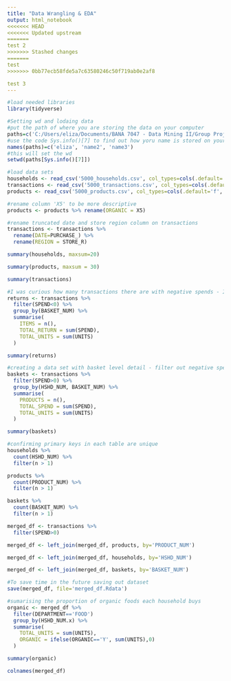 ```yaml
---
title: "Data Wrangling & EDA"
output: html_notebook
<<<<<<< HEAD
<<<<<<< Updated upstream
=======
test 2
>>>>>>> Stashed changes
=======
test
>>>>>>> 0bb77ecb58fde5a7c63580246c50f719ab0e2af8

test 3
---
```


```r
#load needed libraries
library(tidyverse)
```
```r
#Setting wd and lodaing data
#put the path of where you are storing the data on your computer
paths=c('C:/Users/eliza/Documents/BANA 7047 - Data Mining II/Group Project/Data', 'path2', 'path3')
#use the code Sys.info()[7] to find out how yoru name is stored on your local machine, copy to this list
names(paths)=c('eliza', 'name2', 'name3')
#this will set the wd
setwd(paths[Sys.info()[7]])

#load data sets
households <- read_csv('5000_households.csv', col_types=cols(.default='f', HSHD_NUM='c'))
transactions <- read_csv('5000_transactions.csv', col_types=cols(.default='?', STORE_R='f', YEAR='f'))
products <- read_csv('5000_products.csv', col_types=cols(.default='f', PRODUCT_NUM='c'))

#rename column 'X5' to be more descriptive
products <- products %>% rename(ORGANIC = X5)

#rename truncated date and store region column on transactions
transactions <- transactions %>%
  rename(DATE=PURCHASE_) %>%
  rename(REGION = STORE_R)
```
```r
summary(households, maxsum=20)
```
```r
summary(products, maxsum = 30)
```
```r
summary(transactions)
```
```r
#I was curious how many transactions there are with negative spends - I think these might be returns & we may want to filter?
returns <- transactions %>% 
  filter(SPEND<0) %>%
  group_by(BASKET_NUM) %>%
  summarise(
    ITEMS = n(),
    TOTAL_RETURN = sum(SPEND),
    TOTAL_UNITS = sum(UNITS)
  )

summary(returns)
```

```r
#creating a data set with basket level detail - filter out negative spends
baskets <- transactions %>%
  filter(SPEND>0) %>%
  group_by(HSHD_NUM, BASKET_NUM) %>%
  summarise(
    PRODUCTS = n(),
    TOTAL_SPEND = sum(SPEND),
    TOTAL_UNITS = sum(UNITS)
  )

summary(baskets)
```
```r
#confirming primary keys in each table are unique
households %>% 
  count(HSHD_NUM) %>% 
  filter(n > 1)

products %>%
  count(PRODUCT_NUM) %>% 
  filter(n > 1)

baskets %>%
  count(BASKET_NUM) %>% 
  filter(n > 1)
```
```r
merged_df <- transactions %>%
  filter(SPEND>0) 

merged_df <- left_join(merged_df, products, by='PRODUCT_NUM') 

merged_df <- left_join(merged_df, households, by='HSHD_NUM')

merged_df <- left_join(merged_df, baskets, by='BASKET_NUM')

#To save time in the future saving out dataset
save(merged_df, file='merged_df.Rdata')
```

```r
#sumarising the proportion of organic foods each household buys
organic <- merged_df %>%
  filter(DEPARTMENT=='FOOD')
  group_by(HSHD_NUM.x) %>%
  summarise(
    TOTAL_UNITS = sum(UNITS),
    ORGANIC = ifelse(ORGANIC=='Y', sum(UNITS),0)
  )

summary(organic)
```
```r
colnames(merged_df)
```

